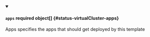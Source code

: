 


<details className="config-field" data-expandable="true" open>
<summary>

#### `apps` <span className="config-field-required" data-required="false">required</span> <span className="config-field-type">object[]</span> <span className="config-field-default"></span> <span className="config-field-enum"></span> {#status-virtualCluster-apps}

Apps specifies the apps that should get deployed by this template

</summary>

<PartialAppsreference />


</details>
